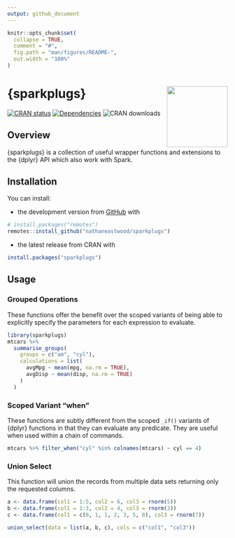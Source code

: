 ```yaml
---
output: github_document
---
```


<!-- README.md is generated from README.Rmd. Please edit that file -->

```r
knitr::opts_chunk$set(
  collapse = TRUE,
  comment = "#",
  fig.path = "man/figures/README-",
  out.width = "100%"
)
```

# {sparkplugs} <a href='https://nathaneastwood.github.io/sparkplugs/'><img src='man/figures/logo.png' align="right" height="139" /></a>

[![CRAN status](https://www.r-pkg.org/badges/version/sparkplugs)](https://cran.r-project.org/package=sparkplugs)
[![Dependencies](https://tinyverse.netlify.com/badge/sparkplugs)](https://cran.r-project.org/package=sparkplugs)
![CRAN downloads](https://cranlogs.r-pkg.org/badges/sparkplugs)

## Overview

{sparkplugs} is a collection of useful wrapper functions and extensions to the {dplyr} API which also work with Spark.

## Installation

You can install:

* the development version from [GitHub](https://github.com/nathaneastwood/sparkplugs) with

```r
# install.packages("remotes")
remotes::install_github("nathaneastwood/sparkplugs")
```

* the latest release from CRAN with

```r
install.packages("sparkplugs")
```

## Usage

### Grouped Operations

These functions offer the benefit over the scoped variants of being able to explicitly specify the parameters for each expression to evaluate.

```r
library(sparkplugs)
mtcars %>%
  summarise_groups(
    groups = c("am", "cyl"),
    calculations = list(
      avgMpg ~ mean(mpg, na.rm = TRUE),
      avgDisp ~ mean(disp, na.rm = TRUE)
    )
  )
```

### Scoped Variant "when"

These functions are subtly different from the scoped `_if()` variants of {dplyr} functions in that they can evaluate any predicate. They are useful when used within a chain of commands.

```r
mtcars %>% filter_when("cyl" %in% colnames(mtcars) ~ cyl == 4)
```

### Union Select

This function will union the records from multiple data sets returning only the requested columns.

```r
a <- data.frame(col1 = 1:5, col2 = 6, col3 = rnorm(5))
b <- data.frame(col1 = 1:3, col2 = 4, col3 = rnorm(3))
c <- data.frame(col1 = c(0, 1, 1, 2, 3, 5, 8), col3 = rnorm(7))

union_select(data = list(a, b, c), cols = c("col1", "col3"))
```
